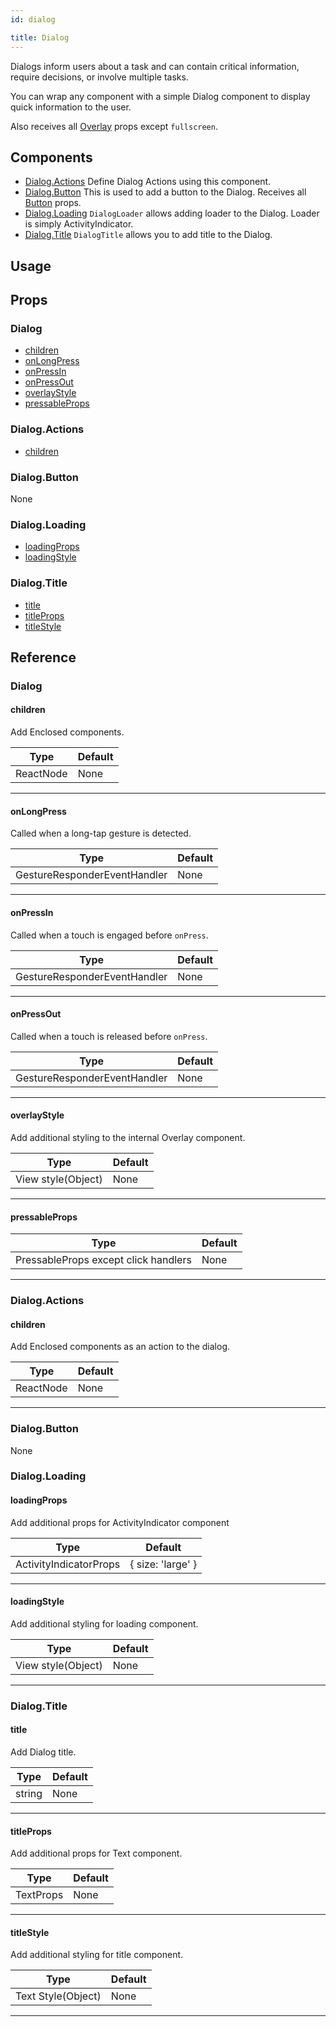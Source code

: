 ```yaml
---
id: dialog

title: Dialog
---
```






Dialogs inform users about a task and can contain critical information, require decisions, or involve multiple tasks.

You can wrap any component with a simple Dialog component to display quick information to the user.

Also receives all [Overlay](https://reactnativeelements.com/docs/overlay#props) props except `fullscreen`.

## Components

- [Dialog.Actions](#dialogactions)
  Define Dialog Actions using this component.
- [Dialog.Button](#dialogbutton)
  This is used to add a button to the Dialog.
  Receives all [Button](button#props) props.
- [Dialog.Loading](#dialogloading)
  `DialogLoader` allows adding loader to the Dialog. Loader is simply ActivityIndicator.
- [Dialog.Title](#dialogtitle)
  `DialogTitle` allows you to add title to the Dialog.

## Usage

<Usage />

## Props

### Dialog

- [children](#children)
- [onLongPress](#onlongpress)
- [onPressIn](#onpressin)
- [onPressOut](#onpressout)
- [overlayStyle](#overlaystyle)
- [pressableProps](#pressableprops)

### Dialog.Actions

- [children](#children)

### Dialog.Button

None

### Dialog.Loading

- [loadingProps](#loadingprops)
- [loadingStyle](#loadingstyle)

### Dialog.Title

- [title](#title)
- [titleProps](#titleprops)
- [titleStyle](#titlestyle)

## Reference

### Dialog

#### children

Add Enclosed components.

| Type      | Default |
| --------- | ------- |
| ReactNode | None    |

---

#### onLongPress

Called when a long-tap gesture is detected.

| Type                         | Default |
| ---------------------------- | ------- |
| GestureResponderEventHandler | None    |

---

#### onPressIn

Called when a touch is engaged before `onPress`.

| Type                         | Default |
| ---------------------------- | ------- |
| GestureResponderEventHandler | None    |

---

#### onPressOut

Called when a touch is released before `onPress`.

| Type                         | Default |
| ---------------------------- | ------- |
| GestureResponderEventHandler | None    |

---

#### overlayStyle

Add additional styling to the internal Overlay component.

| Type               | Default |
| ------------------ | ------- |
| View style(Object) | None    |

---

#### pressableProps

| Type                                 | Default |
| ------------------------------------ | ------- |
| PressableProps except click handlers | None    |

---

### Dialog.Actions

#### children

Add Enclosed components as an action to the dialog.

| Type      | Default |
| --------- | ------- |
| ReactNode | None    |

---

### Dialog.Button

None

### Dialog.Loading

#### loadingProps

Add additional props for ActivityIndicator component

| Type                   | Default           |
| ---------------------- | ----------------- |
| ActivityIndicatorProps | { size: 'large' } |

---

#### loadingStyle

Add additional styling for loading component.

| Type               | Default |
| ------------------ | ------- |
| View style(Object) | None    |

---

### Dialog.Title

#### title

Add Dialog title.

| Type   | Default |
| ------ | ------- |
| string | None    |

---

#### titleProps

Add additional props for Text component.

| Type      | Default |
| --------- | ------- |
| TextProps | None    |

---

#### titleStyle

Add additional styling for title component.

| Type               | Default |
| ------------------ | ------- |
| Text Style(Object) | None    |

---

